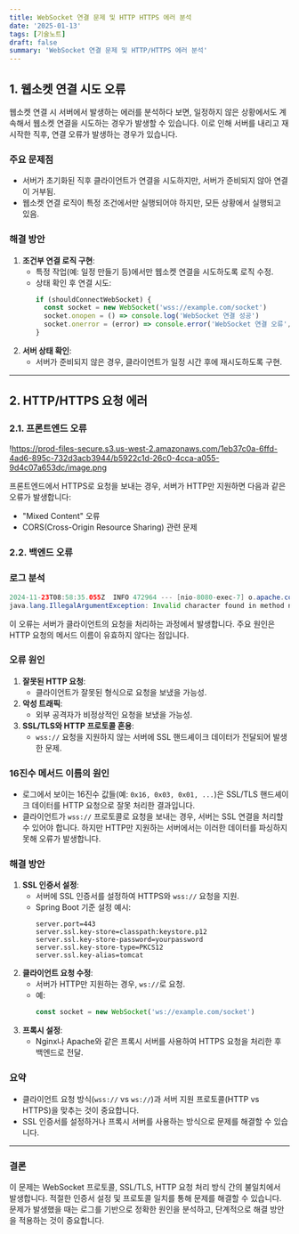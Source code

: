 ```yaml
---
title: WebSocket 연결 문제 및 HTTP HTTPS 에러 분석
date: '2025-01-13'
tags: [기술노트]
draft: false
summary: 'WebSocket 연결 문제 및 HTTP/HTTPS 에러 분석'
---
```


## 1. 웹소켓 연결 시도 오류

웹소켓 연결 시 서버에서 발생하는 에러를 분석하다 보면, 일정하지 않은 상황에서도 계속해서 웹소켓 연결을 시도하는 경우가 발생할 수 있습니다. 이로 인해 서버를 내리고 재시작한 직후, 연결 오류가 발생하는 경우가 있습니다.

### 주요 문제점

- 서버가 초기화된 직후 클라이언트가 연결을 시도하지만, 서버가 준비되지 않아 연결이 거부됨.
- 웹소켓 연결 로직이 특정 조건에서만 실행되어야 하지만, 모든 상황에서 실행되고 있음.

### 해결 방안

1. **조건부 연결 로직 구현**:
   - 특정 작업(예: 일정 만들기 등)에서만 웹소켓 연결을 시도하도록 로직 수정.
   - 상태 확인 후 연결 시도:
     ```jsx
     if (shouldConnectWebSocket) {
       const socket = new WebSocket('wss://example.com/socket')
       socket.onopen = () => console.log('WebSocket 연결 성공')
       socket.onerror = (error) => console.error('WebSocket 연결 오류', error)
     }
     ```
2. **서버 상태 확인**:
   - 서버가 준비되지 않은 경우, 클라이언트가 일정 시간 후에 재시도하도록 구현.

---

## 2. HTTP/HTTPS 요청 에러

### 2.1. 프론트엔드 오류

!https://prod-files-secure.s3.us-west-2.amazonaws.com/1eb37c0a-6ffd-4ad6-895c-732d3acb3944/b5922c1d-26c0-4cca-a055-9d4c07a653dc/image.png

프론트엔드에서 HTTPS로 요청을 보내는 경우, 서버가 HTTP만 지원하면 다음과 같은 오류가 발생합니다:

- "Mixed Content" 오류
- CORS(Cross-Origin Resource Sharing) 관련 문제

### 2.2. 백엔드 오류

### 로그 분석

```java
2024-11-23T08:58:35.055Z  INFO 472964 --- [nio-8080-exec-7] o.apache.coyote.http11.Http11Processor   : Error parsing HTTP request header
java.lang.IllegalArgumentException: Invalid character found in method name [...]. HTTP method names must be tokens

```

이 오류는 서버가 클라이언트의 요청을 처리하는 과정에서 발생합니다. 주요 원인은 HTTP 요청의 메서드 이름이 유효하지 않다는 점입니다.

### 오류 원인

1. **잘못된 HTTP 요청**:
   - 클라이언트가 잘못된 형식으로 요청을 보냈을 가능성.
2. **악성 트래픽**:
   - 외부 공격자가 비정상적인 요청을 보냈을 가능성.
3. **SSL/TLS와 HTTP 프로토콜 혼용**:
   - `wss://` 요청을 지원하지 않는 서버에 SSL 핸드셰이크 데이터가 전달되어 발생한 문제.

### 16진수 메서드 이름의 원인

- 로그에서 보이는 16진수 값들(예: `0x16, 0x03, 0x01, ...`)은 SSL/TLS 핸드셰이크 데이터를 HTTP 요청으로 잘못 처리한 결과입니다.
- 클라이언트가 `wss://` 프로토콜로 요청을 보내는 경우, 서버는 SSL 연결을 처리할 수 있어야 합니다. 하지만 HTTP만 지원하는 서버에서는 이러한 데이터를 파싱하지 못해 오류가 발생합니다.

### 해결 방안

1. **SSL 인증서 설정**:
   - 서버에 SSL 인증서를 설정하여 HTTPS와 `wss://` 요청을 지원.
   - Spring Boot 기준 설정 예시:
     ```
     server.port=443
     server.ssl.key-store=classpath:keystore.p12
     server.ssl.key-store-password=yourpassword
     server.ssl.key-store-type=PKCS12
     server.ssl.key-alias=tomcat

     ```
2. **클라이언트 요청 수정**:
   - 서버가 HTTP만 지원하는 경우, `ws://`로 요청.
   - 예:
     ```jsx
     const socket = new WebSocket('ws://example.com/socket')
     ```
3. **프록시 설정**:
   - Nginx나 Apache와 같은 프록시 서버를 사용하여 HTTPS 요청을 처리한 후 백엔드로 전달.

### 요약

- 클라이언트 요청 방식(`wss://` vs `ws://`)과 서버 지원 프로토콜(HTTP vs HTTPS)을 맞추는 것이 중요합니다.
- SSL 인증서를 설정하거나 프록시 서버를 사용하는 방식으로 문제를 해결할 수 있습니다.

---

### 결론

이 문제는 WebSocket 프로토콜, SSL/TLS, HTTP 요청 처리 방식 간의 불일치에서 발생합니다. 적절한 인증서 설정 및 프로토콜 일치를 통해 문제를 해결할 수 있습니다. 문제가 발생했을 때는 로그를 기반으로 정확한 원인을 분석하고, 단계적으로 해결 방안을 적용하는 것이 중요합니다.

